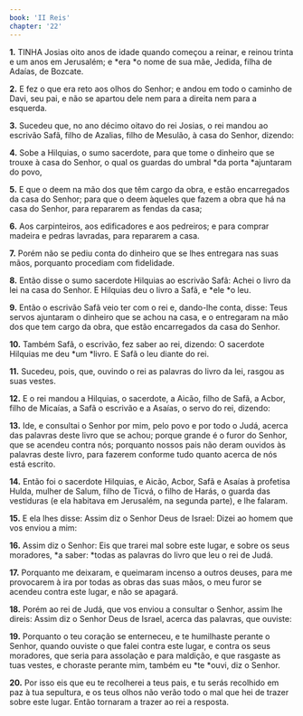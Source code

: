 ```yaml
---
book: 'II Reis'
chapter: '22'
---
```


**1.** TINHA Josias oito anos de idade quando começou a reinar, e reinou trinta e um anos em Jerusalém; e *era *o nome de sua mãe, Jedida, filha de Adaías, de Bozcate.

**2.** E fez o que era reto aos olhos do Senhor; e andou em todo o caminho de Davi, seu pai, e não se apartou dele nem para a direita nem para a esquerda.

**3.** Sucedeu que, no ano décimo oitavo do rei Josias, o rei mandou ao escrivão Safã, filho de Azalias, filho de Mesulão, à casa do Senhor, dizendo:

**4.** Sobe a Hilquias, o sumo sacerdote, para que tome o dinheiro que se trouxe à casa do Senhor, o qual os guardas do umbral *da porta *ajuntaram do povo,

**5.** E que o deem na mão dos que têm cargo da obra, e estão encarregados da casa do Senhor; para que o deem àqueles que fazem a obra que há na casa do Senhor, para repararem as fendas da casa;

**6.** Aos carpinteiros, aos edificadores e aos pedreiros; e para comprar madeira e pedras lavradas, para repararem a casa.

**7.** Porém não se pediu conta do dinheiro que se lhes entregara nas suas mãos, porquanto procediam com fidelidade.

**8.** Então disse o sumo sacerdote Hilquias ao escrivão Safã: Achei o livro da lei na casa do Senhor. E Hilquias deu o livro a Safã, e *ele *o leu.

**9.** Então o escrivão Safã veio ter com o rei e, dando-lhe conta, disse: Teus servos ajuntaram o dinheiro que se achou na casa, e o entregaram na mão dos que tem cargo da obra, que estão encarregados da casa do Senhor.

**10.** Também Safã, o escrivão, fez saber ao rei, dizendo: O sacerdote Hilquias me deu *um *livro. E Safã o leu diante do rei.

**11.** Sucedeu, pois, que, ouvindo o rei as palavras do livro da lei, rasgou as suas vestes.

**12.** E o rei mandou a Hilquias, o sacerdote, a Aicão, filho de Safã, a Acbor, filho de Micaías, a Safã o escrivão e a Asaías, o servo do rei, dizendo:

**13.** Ide, e consultai o Senhor por mim, pelo povo e por todo o Judá, acerca das palavras deste livro que se achou; porque grande é o furor do Senhor, que se acendeu contra nós; porquanto nossos pais não deram ouvidos às palavras deste livro, para fazerem conforme tudo quanto acerca de nós está escrito.

**14.** Então foi o sacerdote Hilquias, e Aicão, Acbor, Safã e Asaías à profetisa Hulda, mulher de Salum, filho de Ticvá, o filho de Harás, o guarda das vestiduras (e ela habitava em Jerusalém, na segunda parte), e lhe falaram.

**15.** E ela lhes disse: Assim diz o Senhor Deus de Israel: Dizei ao homem que vos enviou a mim:

**16.** Assim diz o Senhor: Eis que trarei mal sobre este lugar, e sobre os seus moradores, *a saber: *todas as palavras do livro que leu o rei de Judá.

**17.** Porquanto me deixaram, e queimaram incenso a outros deuses, para me provocarem à ira por todas as obras das suas mãos, o meu furor se acendeu contra este lugar, e não se apagará.

**18.** Porém ao rei de Judá, que vos enviou a consultar o Senhor, assim lhe direis: Assim diz o Senhor Deus de Israel, acerca das palavras, que ouviste:

**19.** Porquanto o teu coração se enterneceu, e te humilhaste perante o Senhor, quando ouviste o que falei contra este lugar, e contra os seus moradores, que seria para assolação e para maldição, e que rasgaste as tuas vestes, e choraste perante mim, também eu *te *ouvi, diz o Senhor.

**20.** Por isso eis que eu te recolherei a teus pais, e tu serás recolhido em paz à tua sepultura, e os teus olhos não verão todo o mal que hei de trazer sobre este lugar. Então tornaram a trazer ao rei a resposta.